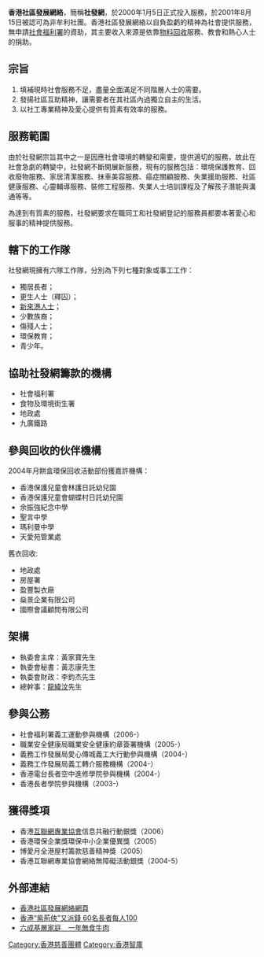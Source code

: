 '''香港社區發展網絡'''，簡稱'''社發網'''，於2000年1月5日正式投入服務，於2001年8月15日被認可為非牟利社團。香港社區發展網絡以自負盈虧的精神為社會提供服務，無申請[[社會福利署|社會福利署]]的資助，其主要收入來源是依靠[[資源回收再利用|物料回收]]服務、教會和熱心人士的捐助。

==宗旨== 
#填補現時社會服務不足，盡量全面滿足不同階層人士的需要。
#發揚社區互助精神，讓需要者在其社區內過獨立自主的生活。
#以社工專業精神及愛心提供有質素有效率的服務。
 
==服務範圍==
由於社發網宗旨其中之一是因應社會環境的轉變和需要，提供適切的服務，故此在社會急劇的轉變中，社發網不斷開展新服務，現有的服務包括：環境保護教育、回收廢物服務、家居清潔服務、抹車美容服務、癌症關顧服務、失業援助服務、社區健康服務、心靈輔導服務、裝修工程服務、失業人士培訓課程及了解孩子潛能與溝通等等。

為達到有質素的服務，社發網要求在職同工和社發網登記的服務員都要本著愛心和服事的精神提供服務。

== 轄下的工作隊==
社發網現擁有六隊工作隊，分別為下列七種對象或事工工作：

*獨居長者；
*更生人士（釋囚）；
*[[新來港人士|新來港人士]]；
*少數族裔；
*傷殘人士；
*環保教育；
*青少年。　

==協助社發網籌款的機構==
*社會福利署
*食物及環境街生署
*地政處
*九廣鐵路

==參與回收的伙伴機構==
2004年月餅盒環保回收活動部份獲嘉許機構：

*香港保護兒童會林護日託幼兒園
*香港保護兒童會蝴蝶村日託幼兒園
*余振強紀念中學
*聖言中學
*瑪利曼中學
*天愛苑管業處

舊衣回收:

*地政處
*房屋署
*盈豐製衣廠
*燊景企業有限公司
*國際會議顧問有限公司

==架構==
*執委會主席：黃家寶先生
*執委會秘書：黃志康先生
*執委會財政：李鈞杰先生
*總幹事：[[龍緯汶|龍緯汶]]先生

==參與公務==
*社會福利署義工運動參與機構（2006-）
*職業安全健康局職業安全健康約章簽署機構（2005-）
*義務工作發展局愛心傳城義工大行動參與機構（2004-）
*義務工作發展局義工轉介服務機構（2004-）
*香港電台長者空中進修學院參與機構（2004-）
*香港長者學院參與機構（2003-）

==獲得獎項==
*香港[[互聯網專業協會|互聯網專業協會]]信息共融行動銀獎（2006）
*香港環保企業獎環保中小企業優異獎（2005）
*博愛月全港屋村籌款慈善精神獎（2005）
*香港互聯網專業協會網絡無障礙活動銀獎（2004-5）

==外部連結==
*[https://web.archive.org/web/20160304100122/http://www.hkcdn.org.hk/ 香港社區發展網絡網頁]
*[http://www.hkcna.hk/content/2011/0601/101064.shtml 香港“紫荊俠”又派錢 60名長者每人100]
*[http://www.sharpdaily.hk/article/news/20130205/173506 六成基層家庭　一年無食牛肉]{{Dead link|date=2020年2月 |bot=InternetArchiveBot |fix-attempted=yes }}

[[Category:香港慈善團體|Category:香港慈善團體]]
[[Category:香港智庫|Category:香港智庫]]